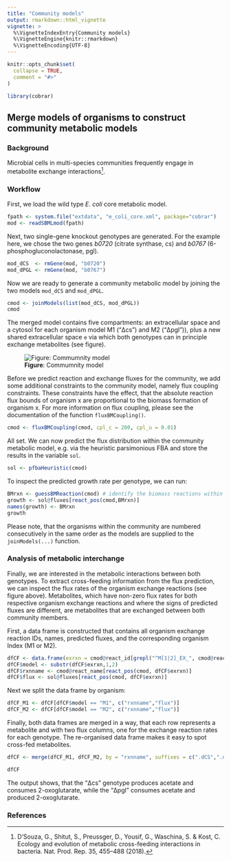 ```yaml
---
title: "Community models"
output: rmarkdown::html_vignette
vignette: >
  %\VignetteIndexEntry{Community models}
  %\VignetteEngine{knitr::rmarkdown}
  %\VignetteEncoding{UTF-8}
---
```


```r
knitr::opts_chunk$set(
  collapse = TRUE,
  comment = "#>"
)
```

```r
library(cobrar)
```

## Merge models of organisms to construct community metabolic models

### Background
Microbial cells in multi-species communities frequently engage in metabolite exchange interactions[^1].

### Workflow

First, we load the wild type *E. coli* core metabolic model.

```r
fpath <- system.file("extdata", "e_coli_core.xml", package="cobrar")
mod <- readSBMLmod(fpath)
```

Next, two single-gene knockout genotypes are generated. For the example here, we chose the two genes *b0720* (citrate synthase, cs) and *b0767* (6-phosphogluconolactonase, pgl).

```r
mod_dCS  <- rmGene(mod, "b0720")
mod_dPGL <- rmGene(mod, "b0767")
```

Now we are ready to generate a community metabolic model by joining the two models `mod_dCS` and `mod_dPGL`.

```r
cmod <- joinModels(list(mod_dCS, mod_dPGL))
cmod
```
The merged model contains five compartments: an extracellular space and a cytosol for each organism model M1 ("&Delta;cs") and M2 ("&Delta;pgl")), plus a new shared extracellular space `e` via which both genotypes can in principle exchange metabolites (see figure).

![**Figure**: Commumnity model](community.svg)

Before we predict reaction and exchange fluxes for the community, we add some additional constraints to the community model, namely flux coupling constraints. These constraints have the effect, that the absolute reaction flux bounds of organism x are proportional to the biomass formation of organism x. For more information on flux coupling, please see the documentation of the function `fluxBMCoupling()`.

```r
cmod <- fluxBMCoupling(cmod, cpl_c = 200, cpl_u = 0.01)
```

All set. We can now predict the flux distribution within the community metabolic model, e.g. via the heuristic parsimonious FBA and store the results in the variable `sol`.

```r
sol <- pfbaHeuristic(cmod)
```

To inspect the predicted growth rate per genotype, we can run:

```r
BMrxn <- guessBMReaction(cmod) # identify the biomass reactions within the community
growth <- sol@fluxes[react_pos(cmod,BMrxn)]
names(growth) <- BMrxn
growth
```

Please note, that the organisms within the community are numbered consecutively in the same order as the models are supplied to the `joinModels(...)` function. 

### Analysis of metabolic interchange

Finally, we are interested in the metabolic interactions between both genotypes. To extract cross-feeding information from the flux prediction, we can inspect the flux rates of the organism exchange reactions (see figure above). Metabolites, which have non-zero flux rates for both respective organism exchange reactions and where the signs of predicted fluxes are different, are metabolites that are exchanged between both community members.

First, a data frame is constructed that contains all organism exchange reaction IDs, names, predicted fluxes, and the corresponding organism Index (M1 or M2).

```r
dfCF <- data.frame(exrxn = cmod@react_id[grepl("^M[1|2]_EX_", cmod@react_id)])
dfCF$model <- substr(dfCF$exrxn,1,2)
dfCF$rxnname <- cmod@react_name[react_pos(cmod, dfCF$exrxn)]
dfCF$flux <- sol@fluxes[react_pos(cmod, dfCF$exrxn)]
```

Next we split the data frame by organism:

```r
dfCF_M1 <- dfCF[dfCF$model == "M1", c("rxnname","flux")]
dfCF_M2 <- dfCF[dfCF$model == "M2", c("rxnname","flux")]
```

Finally, both data frames are merged in a way, that each row represents a metabolite and with two flux columns, one for the exchange reaction rates for each genotype. The re-organised data frame makes it easy to spot cross-fed metabolites.

```r
dfCF <- merge(dfCF_M1, dfCF_M2, by = "rxnname", suffixes = c(".dCS",".dPGL"))

dfCF
```

The output shows, that the "&Delta;cs" genotype produces acetate and consumes 2-oxoglutarate, while the "&Delta;pgl" consumes acetate and produced 2-oxoglutarate.

### References
[^1]: D’Souza, G., Shitut, S., Preussger, D., Yousif, G., Waschina, S. & Kost, C. Ecology and evolution of metabolic cross-feeding interactions in bacteria. Nat. Prod. Rep. 35, 455–488 (2018).
